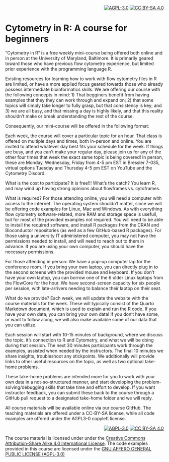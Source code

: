 <div style="text-align: right;">
[![AGPL-3.0][agpl3-shield]][agpl3]
[![CC BY-SA 4.0][cc-by-sa-shield]][cc-by-sa]
</div>

# Cytometry in R: A course for beginners

"Cytometry in R" is a free weekly mini-course being offered both online and in person at the University of Maryland, Baltimore. It is primarily geared toward those who have previous flow cytometry experience, but limited prior experience with the programming language R. 

Existing resources for learning how to work with flow cytometry files in R are limited, or have a more applied focus geared towards those who already possess intermediate bioinformatics skills. We are offering our course with the following concepts in mind: 1) That begginers benefit from having examples that they they can work through and expand on; 2) that some topics will simply take longer to fully grasp, but that consistency is key; and 3) we are all busy, and that missing a day is highly likely, and that this reality shouldn't make or break understanding the rest of the course.

Consequently, our mini-course will be offered in the following format: 

Each week, the course will cover a particular topic for an hour. That class is offered on multiple days and times, both in-person and online. You are invited to attend whatever day best fits your schedule for the week. If things are busy, and you can't make your regular day, please join us for any of the other four times that week the exact same topic is being covered! In person, these are Monday, Wednesday, Friday from 4-5 pm EST in Bressler 7-035, virtual options Tuesday and Thursday 4-5 pm EST on YouTube and the Cytometry Discord.

What is the cost to participate? It is free!!! What's the catch? You learn R, and may wind up having strong opinions about flowframes vs. cytoframes. 

What is required? For those attending online, you will need a computer with access to the internet. The operating system shouldn't matter, since we will be offering code examples for Linux, Mac and Windows. As with everything flow cytometry software-related, more RAM and storage space is usefull, but for most of the provided examples not required. You will need to be able to install the required software, and install R packages from the CRAN and Bioconductor repositories (as well as a few GitHub-based R packages). For those using a university IT administered computer, you may not have the permissions needed to install, and will need to reach out to them in advance. If you are using your own computer, you should have the necessary permissions. 

For those attending in person: We have a pop-up computer lap for the conference room. If you bring your own laptop, you can directly plug in to the second screens with the provided mouse and keyboard. If you don't have your own laptop, you can borrow one of the 6 older Linux laptops from the FlowCore for the hour. We have second-screen capacity for six people per session, with late-arrivers needing to balance their laptop on their seat. 

What do we provide? Each week, we will update the website with the course materials for the week. These will typically consist of the Quarto Markdown document, which is used to explain and run the R code. If you have your own data, you can bring your own data! If you don't have some, or want to follow along, we will also make available some of our data that you can utilize. 

Each session will start with 10-15 minutes of background, where we discuss the topic, it's connection to R and Cytometry, and what we will be doing during that session. The next 30 minutes participants work through the examples, assisted when needed by the instructors. The final 10 minutes we share insights, troubleshoot any stickpoints. We additionally will provide links to other useful resources on the topic, as well as two optional take-home problems. 

These take-home problems are intended more for you to work with your own data in a not-so-structured manner, and start developing the problem-solving/debugging skills that take time and effort to develop. If you want instructor feedback, you can submit these back to the course through a GitHub pull request to a designated take-home folder and we will reply. 

All course materials will be available online via our course GitHub. The teaching materials are offered under a CC-BY-SA license, while all code examples are offered under the AGPL3-0 copyleft license. 

<div style="text-align: right;">
[![AGPL-3.0][agpl3-image]][agpl3]
[![CC BY-SA 4.0][cc-by-sa-image]][cc-by-sa]
</div>

The course material is licensed under under the [Creative Commons Attribution-Share  Alike 4.0 International License][cc-by-sa]. The code examples provided in this course are licensed under the [GNU AFFERO GENERAL PUBLIC LICENSE (AGPL-3.0)]()

[cc-by-sa]: http://creativecommons.org/licenses/by-sa/4.0/
[cc-by-sa-image]: https://licensebuttons.net/l/by-sa/4.0/88x31.png
[cc-by-sa-shield]: https://img.shields.io/badge/License-CC%20BY--SA%204.0-lightgrey.svg
[agpl3]: https://www.gnu.org/licenses/agpl-3.0.en.html
[agpl3-image]: https://www.gnu.org/graphics/agplv3-with-text-162x68.png
[agpl3-shield]: https://img.shields.io/badge/license-GPLv3-blue

